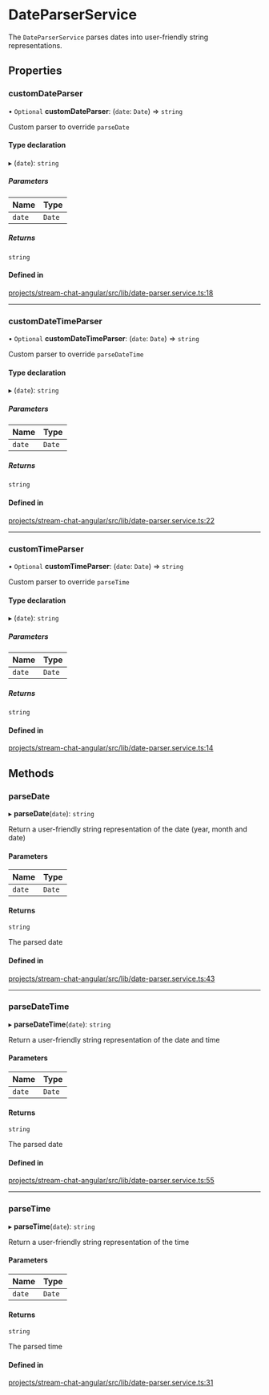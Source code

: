 # DateParserService

The `DateParserService` parses dates into user-friendly string representations.

## Properties

### customDateParser

• `Optional` **customDateParser**: (`date`: `Date`) => `string`

Custom parser to override `parseDate`

#### Type declaration

▸ (`date`): `string`

##### Parameters

| Name | Type |
| :------ | :------ |
| `date` | `Date` |

##### Returns

`string`

#### Defined in

[projects/stream-chat-angular/src/lib/date-parser.service.ts:18](https://github.com/GetStream/stream-chat-angular/blob/8773d66dd38e3f3372796065f6859cb7c27e2a23/projects/stream-chat-angular/src/lib/date-parser.service.ts#L18)

___

### customDateTimeParser

• `Optional` **customDateTimeParser**: (`date`: `Date`) => `string`

Custom parser to override `parseDateTime`

#### Type declaration

▸ (`date`): `string`

##### Parameters

| Name | Type |
| :------ | :------ |
| `date` | `Date` |

##### Returns

`string`

#### Defined in

[projects/stream-chat-angular/src/lib/date-parser.service.ts:22](https://github.com/GetStream/stream-chat-angular/blob/8773d66dd38e3f3372796065f6859cb7c27e2a23/projects/stream-chat-angular/src/lib/date-parser.service.ts#L22)

___

### customTimeParser

• `Optional` **customTimeParser**: (`date`: `Date`) => `string`

Custom parser to override `parseTime`

#### Type declaration

▸ (`date`): `string`

##### Parameters

| Name | Type |
| :------ | :------ |
| `date` | `Date` |

##### Returns

`string`

#### Defined in

[projects/stream-chat-angular/src/lib/date-parser.service.ts:14](https://github.com/GetStream/stream-chat-angular/blob/8773d66dd38e3f3372796065f6859cb7c27e2a23/projects/stream-chat-angular/src/lib/date-parser.service.ts#L14)

## Methods

### parseDate

▸ **parseDate**(`date`): `string`

Return a user-friendly string representation of the date (year, month and date)

#### Parameters

| Name | Type |
| :------ | :------ |
| `date` | `Date` |

#### Returns

`string`

The parsed date

#### Defined in

[projects/stream-chat-angular/src/lib/date-parser.service.ts:43](https://github.com/GetStream/stream-chat-angular/blob/8773d66dd38e3f3372796065f6859cb7c27e2a23/projects/stream-chat-angular/src/lib/date-parser.service.ts#L43)

___

### parseDateTime

▸ **parseDateTime**(`date`): `string`

Return a user-friendly string representation of the date and time

#### Parameters

| Name | Type |
| :------ | :------ |
| `date` | `Date` |

#### Returns

`string`

The parsed date

#### Defined in

[projects/stream-chat-angular/src/lib/date-parser.service.ts:55](https://github.com/GetStream/stream-chat-angular/blob/8773d66dd38e3f3372796065f6859cb7c27e2a23/projects/stream-chat-angular/src/lib/date-parser.service.ts#L55)

___

### parseTime

▸ **parseTime**(`date`): `string`

Return a user-friendly string representation of the time

#### Parameters

| Name | Type |
| :------ | :------ |
| `date` | `Date` |

#### Returns

`string`

The parsed time

#### Defined in

[projects/stream-chat-angular/src/lib/date-parser.service.ts:31](https://github.com/GetStream/stream-chat-angular/blob/8773d66dd38e3f3372796065f6859cb7c27e2a23/projects/stream-chat-angular/src/lib/date-parser.service.ts#L31)
